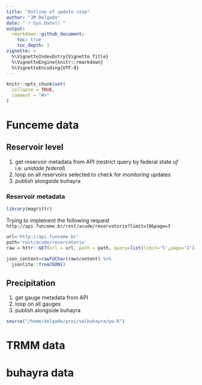 ```yaml
---
title: "Outline of update step"
author: "JM Delgado"
date: "`r Sys.Date()`"
output:
  rmarkdown::github_document:
    toc: true
    toc_depth: 1
vignette: >
  %\VignetteIndexEntry{Vignette Title}
  %\VignetteEngine{knitr::rmarkdown}
  %\VignetteEncoding{UTF-8}
---
```


```r
knitr::opts_chunk$set(
  collapse = TRUE,
  comment = "#>"
)
```

# Funceme data

## Reservoir level

1. get reservoir metadata from API (restrict query by federal state _uf_ i.e. _unidade federal_)
2. loop on all reservoirs selected to check for monitoring updates
3. publish alongside buhayra

### Reservoir metadata
```r
library(magrittr)
```
Trying to implement the following request `http://api.funceme.br/rest/acude/reservatorio?limit=10&page=3`
```r

url='http://api.funceme.br'
path='rest/acude/reservatorio'
raw = httr::GET(url = url, path = path, query=list(limit='5',page='2'))

json_content=rawToChar(raw$content) %>%
  jsonlite::fromJSON()

```


## Precipitation

1. get gauge metadata from API
2. loop on all gauges
3. publish alongside buhayra

```r
source("/home/delgado/proj/valbuhayra/pw.R")
```

# TRMM data

# buhayra data
